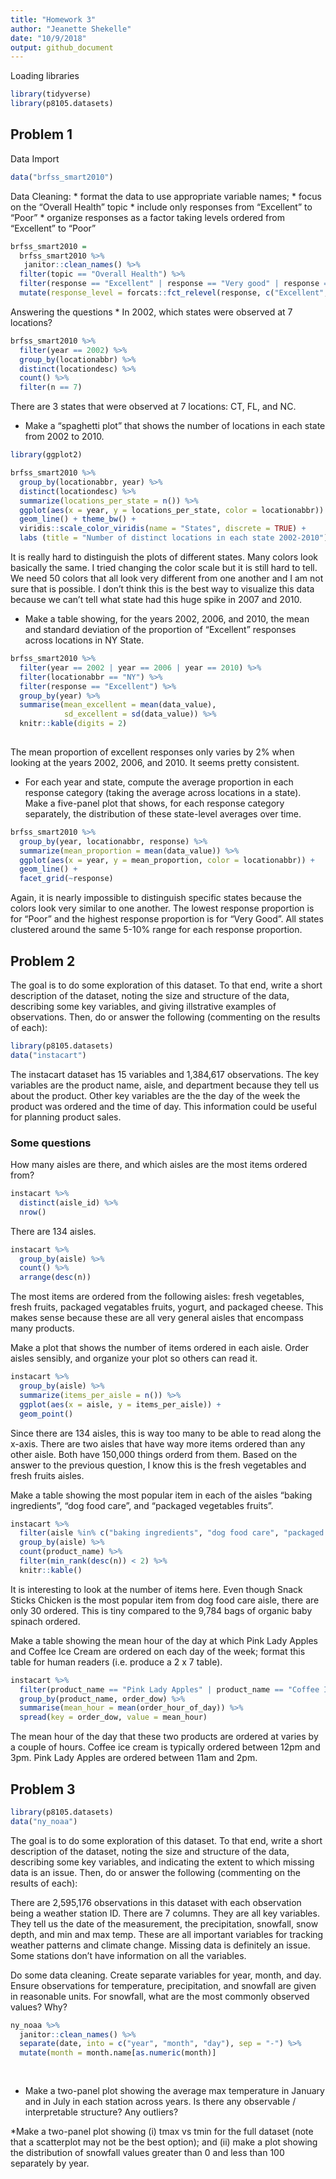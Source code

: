 ```yaml
---
title: "Homework 3"
author: "Jeanette Shekelle"
date: "10/9/2018"
output: github_document
---
```


Loading libraries

```r
library(tidyverse)
library(p8105.datasets)

```


## Problem 1

Data Import

```r
data("brfss_smart2010")
```



Data Cleaning:
* format the data to use appropriate variable names;
* focus on the “Overall Health” topic
* include only responses from “Excellent” to “Poor”
* organize responses as a factor taking levels ordered from “Excellent” to “Poor”

```r
brfss_smart2010 = 
  brfss_smart2010 %>% 
   janitor::clean_names() %>% 
  filter(topic == "Overall Health") %>% 
  filter(response == "Excellent" | response == "Very good" | response == "Good" | response == "Fair" | response == "Poor") %>% 
  mutate(response_level = forcats::fct_relevel(response, c("Excellent", "Very good", "Good", "Fair", "Poor")))

```



Answering the questions
* In 2002, which states were observed at 7 locations?

```r
brfss_smart2010 %>% 
  filter(year == 2002) %>% 
  group_by(locationabbr) %>% 
  distinct(locationdesc) %>% 
  count() %>% 
  filter(n == 7)
```

There are 3 states that were observed at 7 locations: CT, FL, and NC. 


* Make a “spaghetti plot” that shows the number of locations in each state from 2002 to 2010.

```r
library(ggplot2)
```


```r
brfss_smart2010 %>% 
  group_by(locationabbr, year) %>% 
  distinct(locationdesc) %>% 
  summarize(locations_per_state = n()) %>% 
  ggplot(aes(x = year, y = locations_per_state, color = locationabbr)) +
  geom_line() + theme_bw() + 
  viridis::scale_color_viridis(name = "States", discrete = TRUE) +
  labs (title = "Number of distinct locations in each state 2002-2010")

```

It is really hard to distinguish the plots of different states. Many colors look basically the same. I tried changing the color scale but it is still hard to tell. We need 50 colors that all look very different from one another and I am not sure that is possible. I don't think this is the best way to visualize this data because we can't tell what state had this huge spike in 2007 and 2010.  


* Make a table showing, for the years 2002, 2006, and 2010, the mean and standard deviation of the proportion of “Excellent” responses across locations in NY State.

```r
brfss_smart2010 %>% 
  filter(year == 2002 | year == 2006 | year == 2010) %>% 
  filter(locationabbr == "NY") %>% 
  filter(response == "Excellent") %>% 
  group_by(year) %>% 
  summarise(mean_excellent = mean(data_value),
            sd_excellent = sd(data_value)) %>% 
  knitr::kable(digits = 2)
 
```

The mean proportion of excellent responses only varies by 2% when looking at the years 2002, 2006, and 2010. It seems pretty consistent. 


* For each year and state, compute the average proportion in each response category (taking the average across locations in a state). Make a five-panel plot that shows, for each response category separately, the distribution of these state-level averages over time.

```r
brfss_smart2010 %>% 
  group_by(year, locationabbr, response) %>% 
  summarize(mean_proportion = mean(data_value)) %>% 
  ggplot(aes(x = year, y = mean_proportion, color = locationabbr)) +
  geom_line() +
  facet_grid(~response)

```

Again, it is nearly impossible to distinguish specific states because the colors look very similar to one another. The lowest response proportion is for "Poor" and the highest response proportion is for "Very Good". All states clustered around the same 5-10% range for each response proportion. 



## Problem 2

The goal is to do some exploration of this dataset. To that end, write a short description of the dataset, noting the size and structure of the data, describing some key variables, and giving illstrative examples of observations. Then, do or answer the following (commenting on the results of each):

```r
library(p8105.datasets)
data("instacart") 
```


The instacart dataset has 15 variables and 1,384,617 observations. The key variables are the product name, aisle, and department because they tell us about the product. Other key variables are the the day of the week the product was ordered and the time of day. This information could be useful for planning product sales. 



### Some questions

How many aisles are there, and which aisles are the most items ordered from?

```r
instacart %>% 
  distinct(aisle_id) %>% 
  nrow()
```

There are 134 aisles.

```r
instacart %>% 
  group_by(aisle) %>% 
  count() %>% 
  arrange(desc(n))
```

The most items are ordered from the following aisles: fresh vegetables, fresh fruits, packaged vegatables fruits, yogurt, and packaged cheese. This makes sense because these are all very general aisles that encompass many products. 


Make a plot that shows the number of items ordered in each aisle. Order aisles sensibly, and organize your plot so others can read it.

```r
instacart %>% 
  group_by(aisle) %>%
  summarize(items_per_aisle = n()) %>% 
  ggplot(aes(x = aisle, y = items_per_aisle)) +
  geom_point()
```

Since there are 134 aisles, this is way too many to be able to read along the x-axis. There are two aisles that have way more items ordered than any other aisle. Both have 150,000 things orderd from them. Based on the answer to the previous question, I know this is the fresh vegetables and fresh fruits aisles. 


Make a table showing the most popular item in each of the aisles “baking ingredients”, “dog food care”, and “packaged vegetables fruits”.

```r
instacart %>% 
  filter(aisle %in% c("baking ingredients", "dog food care", "packaged vegetables fruits")) %>% 
  group_by(aisle) %>% 
  count(product_name) %>% 
  filter(min_rank(desc(n)) < 2) %>% 
  knitr::kable()
```

It is interesting to look at the number of items here. Even though Snack Sticks Chicken is the most popular item from dog food care aisle, there are only 30 ordered. This is tiny compared to the 9,784 bags of organic baby spinach ordered. 


Make a table showing the mean hour of the day at which Pink Lady Apples and Coffee Ice Cream are ordered on each day of the week; format this table for human readers (i.e. produce a 2 x 7 table).

```r
instacart %>% 
  filter(product_name == "Pink Lady Apples" | product_name == "Coffee Ice Cream") %>% 
  group_by(product_name, order_dow) %>% 
  summarise(mean_hour = mean(order_hour_of_day)) %>% 
  spread(key = order_dow, value = mean_hour)
```

The mean hour of the day that these two products are ordered at varies by a couple of hours. Coffee ice cream is typically ordered between 12pm and 3pm. Pink Lady Apples are ordered between 11am and 2pm. 


## Problem 3

```r
library(p8105.datasets)
data("ny_noaa")
```

The goal is to do some exploration of this dataset. To that end, write a short description of the dataset, noting the size and structure of the data, describing some key variables, and indicating the extent to which missing data is an issue. Then, do or answer the following (commenting on the results of each):

There are 2,595,176 observations in this dataset with each observation being a weather station ID. There are 7 columns. They are all key variables. They tell us the date of the measurement, the precipitation, snowfall, snow depth, and min and max temp. These are all important variables for tracking weather patterns and climate change. Missing data is definitely an issue. Some stations don't have information on all the variables. 



Do some data cleaning. Create separate variables for year, month, and day. Ensure observations for temperature, precipitation, and snowfall are given in reasonable units. For snowfall, what are the most commonly observed values? Why?

```r
ny_noaa %>% 
  janitor::clean_names() %>% 
  separate(date, into = c("year", "month", "day"), sep = "-") %>% 
  mutate(month = month.name[as.numeric(month)]
         
           
```



* Make a two-panel plot showing the average max temperature in January and in July in each station across years. Is there any observable / interpretable structure? Any outliers?


*Make a two-panel plot showing (i) tmax vs tmin for the full dataset (note that a scatterplot may not be the best option); and (ii) make a plot showing the distribution of snowfall values greater than 0 and less than 100 separately by year.
